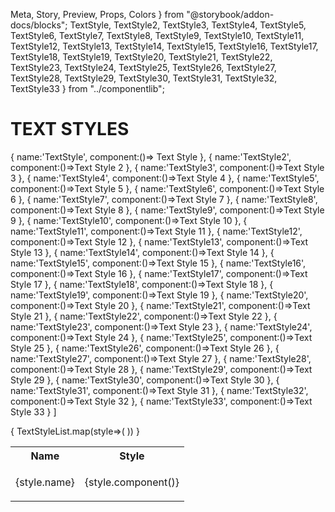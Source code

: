   Meta,
  Story,
  Preview,
  Props,
  Colors
} from "@storybook/addon-docs/blocks";
  TextStyle,
  TextStyle2,
  TextStyle3,
  TextStyle4,
  TextStyle5,
  TextStyle6,
  TextStyle7,
  TextStyle8,
  TextStyle9,
  TextStyle10,
  TextStyle11,
  TextStyle12,
  TextStyle13,
  TextStyle14,
  TextStyle15,
  TextStyle16,
  TextStyle17,
  TextStyle18,
  TextStyle19,
  TextStyle20,
  TextStyle21,
  TextStyle22,
  TextStyle23,
  TextStyle24,
  TextStyle25,
  TextStyle26,
  TextStyle27,
  TextStyle28,
  TextStyle29,
  TextStyle30,
  TextStyle31,
  TextStyle32,
  TextStyle33
} from "../componentlib";

<Meta title="ASSETS|Typography" />

# TEXT STYLES

  {
    name:'TextStyle',
    component:()=> <TextStyle>Text Style</TextStyle>
  },
  {
    name:'TextStyle2',
    component:()=><TextStyle2>Text Style 2</TextStyle2>
  },
  {
    name:'TextStyle3',
    component:()=><TextStyle3>Text Style 3</TextStyle3>
  },
  {
    name:'TextStyle4',
    component:()=><TextStyle4>Text Style 4</TextStyle4>
  },
  {
    name:'TextStyle5',
    component:()=><TextStyle5>Text Style 5</TextStyle5>
  },
  {
    name:'TextStyle6',
    component:()=><TextStyle6>Text Style 6</TextStyle6>
  },
  {
    name:'TextStyle7',
    component:()=><TextStyle7>Text Style 7</TextStyle7>
  },
  {
    name:'TextStyle8',
    component:()=><TextStyle8>Text Style 8</TextStyle8>
  },
  {
    name:'TextStyle9',
    component:()=><TextStyle9>Text Style 9</TextStyle9>
  },
  {
    name:'TextStyle10',
    component:()=><TextStyle10>Text Style 10</TextStyle10>
  },
  {
    name:'TextStyle11',
    component:()=><TextStyle11>Text Style 11</TextStyle11>
  },
  {
    name:'TextStyle12',
    component:()=><TextStyle12>Text Style 12</TextStyle12>
  },
  {
    name:'TextStyle13',
    component:()=><TextStyle13>Text Style 13</TextStyle13>
  },
  {
    name:'TextStyle14',
    component:()=><TextStyle14>Text Style 14</TextStyle14>
  },
  {
    name:'TextStyle15',
    component:()=><TextStyle15>Text Style 15</TextStyle15>
  },
  {
    name:'TextStyle16',
    component:()=><TextStyle16>Text Style 16</TextStyle16>
  },
  {
    name:'TextStyle17',
    component:()=><TextStyle17>Text Style 17</TextStyle17>
  },
  {
    name:'TextStyle18',
    component:()=><TextStyle18>Text Style 18</TextStyle18>
  },
  {
    name:'TextStyle19',
    component:()=><TextStyle19>Text Style 19</TextStyle19>
  },
  {
    name:'TextStyle20',
    component:()=><TextStyle20>Text Style 20</TextStyle20>
  },
  {
    name:'TextStyle21',
    component:()=><TextStyle21>Text Style 21</TextStyle21>
  },
  {
    name:'TextStyle22',
    component:()=><TextStyle22>Text Style 22</TextStyle22>
  },
  {
    name:'TextStyle23',
    component:()=><TextStyle23>Text Style 23</TextStyle23>
  },
  {
    name:'TextStyle24',
    component:()=><TextStyle24>Text Style 24</TextStyle24>
  },
  {
    name:'TextStyle25',
    component:()=><TextStyle25>Text Style 25</TextStyle25>
  },
  {
    name:'TextStyle26',
    component:()=><TextStyle26>Text Style 26</TextStyle26>
  },
  {
    name:'TextStyle27',
    component:()=><TextStyle27>Text Style 27</TextStyle27>
  },
  {
    name:'TextStyle28',
    component:()=><TextStyle28>Text Style 28</TextStyle28>
  },
  {
    name:'TextStyle29',
    component:()=><TextStyle29>Text Style 29</TextStyle29>
  },
  {
    name:'TextStyle30',
    component:()=><TextStyle30>Text Style 30</TextStyle30>
  },
  {
    name:'TextStyle31',
    component:()=><TextStyle31>Text Style 31</TextStyle31>
  },
  {
    name:'TextStyle32',
    component:()=><TextStyle32>Text Style 32</TextStyle32>
  },
  {
    name:'TextStyle33',
    component:()=><TextStyle33>Text Style 33</TextStyle33>
  }
]

<Preview withSource="none">
    <table style={{width:'100%',border:'none'}}>
      <tr style={{border:'none'}}>
        <th style={{border:'none'}}>Name</th>
        <th style={{border:'none'}}>Style</th>
      </tr>
      {
        TextStyleList.map(style=>(
          <tr style={{border:'none',padding:'4px'}}>
            <td style={{border:'none'}}>
              <p style={{
                      fontFamily: 'Roboto',
                      fontSize: '16px',
                      fontWeight: '500',
                      color: '#4b4b4b',
                      textAlign:'left'
                    }}>{style.name}</p></td>
            <td style={{border:'none'}}>{style.component()}</td>
          </tr>
        ))
      }
    </table>
</Preview>

